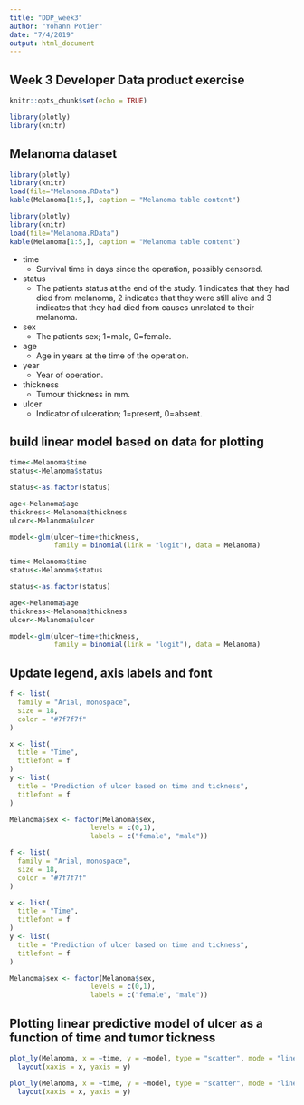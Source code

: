 ```yaml
---
title: "DDP_week3"
author: "Yohann Potier"
date: "7/4/2019"
output: html_document
---
```


## Week 3 Developer Data product exercise 
<!-- # Week 3 Developer product exercise 
# Create a web page presentation using R Markdown that features a plot created with Plotly. 
# Host your webpage on either GitHub Pages, RPubs, or NeoCities. Your webpage must contain the date that you created the document, 
# and it must contain a plot created with Plotly. 
# We would love to see you show off your creativity!-->


```r
knitr::opts_chunk$set(echo = TRUE)
```

```r
library(plotly)
library(knitr)
```

## Melanoma dataset 
```r
library(plotly)
library(knitr)
load(file="Melanoma.RData")
kable(Melanoma[1:5,], caption = "Melanoma table content")
```

```r
library(plotly)
library(knitr)
load(file="Melanoma.RData")
kable(Melanoma[1:5,], caption = "Melanoma table content")
```


* time
  + Survival time in days since the operation, possibly censored.
* status
  + The patients status at the end of the study. 1 indicates that they had died from melanoma, 2 indicates that they were still alive and 3 indicates that they had died from causes unrelated to their melanoma.
* sex
  + The patients sex; 1=male, 0=female.
* age
  + Age in years at the time of the operation.
* year
  + Year of operation.
* thickness
  + Tumour thickness in mm.
* ulcer
  + Indicator of ulceration; 1=present, 0=absent.

## build linear model based on data for plotting
```r
time<-Melanoma$time
status<-Melanoma$status

status<-as.factor(status) 

age<-Melanoma$age
thickness<-Melanoma$thickness
ulcer<-Melanoma$ulcer

model<-glm(ulcer~time+thickness,
           family = binomial(link = "logit"), data = Melanoma)
```

```r
time<-Melanoma$time
status<-Melanoma$status

status<-as.factor(status) 

age<-Melanoma$age
thickness<-Melanoma$thickness
ulcer<-Melanoma$ulcer

model<-glm(ulcer~time+thickness,
           family = binomial(link = "logit"), data = Melanoma)
```

## Update legend, axis labels and font
```r
f <- list(
  family = "Arial, monospace",
  size = 18,
  color = "#7f7f7f"
)

x <- list(
  title = "Time",
  titlefont = f
)
y <- list(
  title = "Prediction of ulcer based on time and tickness",
  titlefont = f
)

Melanoma$sex <- factor(Melanoma$sex,
                    levels = c(0,1),
                    labels = c("female", "male"))
```

```r
f <- list(
  family = "Arial, monospace",
  size = 18,
  color = "#7f7f7f"
)

x <- list(
  title = "Time",
  titlefont = f
)
y <- list(
  title = "Prediction of ulcer based on time and tickness",
  titlefont = f
)

Melanoma$sex <- factor(Melanoma$sex,
                    levels = c(0,1),
                    labels = c("female", "male"))
```
## Plotting linear predictive model of ulcer as a function of time and tumor tickness
```r
plot_ly(Melanoma, x = ~time, y = ~model, type = "scatter", mode = "lines", color = ~factor(sex)) %>%
  layout(xaxis = x, yaxis = y)
```

```r
plot_ly(Melanoma, x = ~time, y = ~model, type = "scatter", mode = "lines", color = ~factor(sex)) %>%
  layout(xaxis = x, yaxis = y)
```
